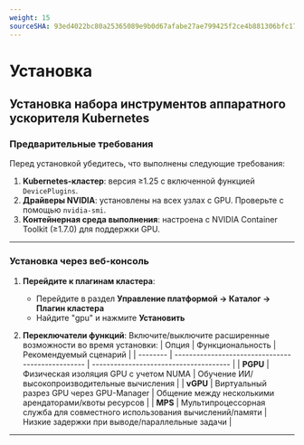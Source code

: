 ```yaml
---
weight: 15
sourceSHA: 93ed4022bc80a25365089e9b0d67afabe27ae799425f2ce4b881306bfc17029d
---
```


# Установка

## Установка набора инструментов аппаратного ускорителя Kubernetes

### Предварительные требования

Перед установкой убедитесь, что выполнены следующие требования:

1. **Kubernetes-кластер**: версия ≥1.25 с включенной функцией `DevicePlugins`.
2. **Драйверы NVIDIA**: установлены на всех узлах с GPU. Проверьте с помощью `nvidia-smi`.
3. **Контейнерная среда выполнения**: настроена с NVIDIA Container Toolkit (≥1.7.0) для поддержки GPU.

---

### Установка через веб-консоль

1. **Перейдите к плагинам кластера**:
   - Перейдите в раздел **Управление платформой → Каталог → Плагин кластера**
   - Найдите "gpu" и нажмите **Установить**

2. **Переключатели функций**:
   Включите/выключите расширенные возможности во время установки:
   | Опция    | Функциональность                                  | Рекомендуемый сценарий                |
   | -------- | ------------------------------------------------- | -------------------------------------- |
   | **PGPU** | Физическая изоляция GPU с учетом NUMA            | Обучение ИИ/высокопроизводительные вычисления |
   | **vGPU** | Виртуальный разрез GPU через GPU-Manager          | Общение между несколькими арендаторами/квоты ресурсов   |
   | **MPS**  | Мультипроцессорная служба для совместного использования вычислений/памяти | Низкие задержки при выводе/параллельные задачи   |

---
